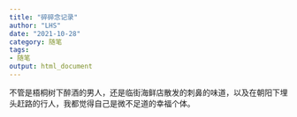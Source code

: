```yaml
---
title: "碎碎念记录"
author: "LHS"
date: "2021-10-28"
category: 随笔
tags: 
- 随笔
output: html_document
---
```


不管是梧桐树下醉酒的男人，还是临街海鲜店散发的刺鼻的味道，以及在朝阳下埋头赶路的行人，我都觉得自己是微不足道的幸福个体。
